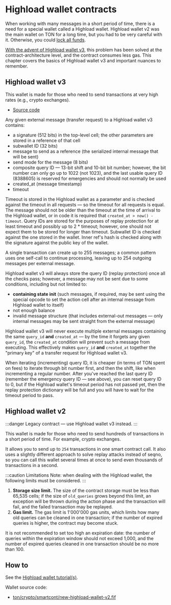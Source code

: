 
# Highload wallet contracts

When working with many messages in a short period of time, there is a need for a special wallet called a Highload wallet. Highload wallet v2 was the main wallet on TON for a long time, but you had to be very careful with it. Otherwise, you could [lock all funds](https://t.me/tonstatus/88).

[With the advent of Highload wallet v3](https://github.com/ton-blockchain/Highload-wallet-contract-v3), this problem has been solved at the contract-architecture level, and the contract consumes less gas. This chapter covers the basics of Highload wallet v3 and important nuances to remember.

## Highload wallet v3

This wallet is made for those who need to send transactions at very high rates (e.g., crypto exchanges).

- [Source code](https://github.com/ton-blockchain/Highload-wallet-contract-v3)

Any given external message (transfer request) to a Highload wallet v3 contains:

- a signature (512 bits) in the top-level cell; the other parameters are stored in a reference of that cell
- subwallet ID (32 bits)
- message to send as a reference (the serialized internal message that will be sent)
- send mode for the message (8 bits)
- composite query ID — 13-bit shift and 10-bit bit number; however, the bit number can only go up to 1022 (not 1023), and the last usable query ID (8388605) is reserved for emergencies and should not normally be used
- created_at (message timestamp)
- timeout

Timeout is stored in the Highload wallet as a parameter and is checked against the timeout in all requests — so the timeout for all requests is equal. The message should not be older than the timeout at the time of arrival to the Highload wallet, or in code it is required that `created_at > now() - timeout`. Query IDs are stored for the purposes of replay protection for at least timeout and possibly up to 2 \* timeout; however, one should not expect them to be stored for longer than timeout. Subwallet ID is checked against the one stored in the wallet. Inner ref's hash is checked along with the signature against the public key of the wallet.

A single transaction can create up to 255 messages; a common pattern uses one self-call to continue processing, leaving up to 254 outgoing messages per external message.

Highload wallet v3 will always store the query ID (replay protection) once all the checks pass; however, a message may not be sent due to some conditions, including but not limited to:

- **containing state init** (such messages, if required, may be sent using the special opcode to set the action cell after an internal message from Highload wallet to itself)
- not enough balance
- invalid message structure (that includes external-out messages — only internal messages may be sent straight from the external message)

Highload wallet v3 will never execute multiple external messages containing the same `query_id` **and** `created_at` — by the time it forgets any given `query_id`, the `created_at` condition will prevent such a message from executing. This effectively makes `query_id` **and** `created_at` together the "primary key" of a transfer request for Highload wallet v3.

When iterating (incrementing) query ID, it is cheaper (in terms of TON spent on fees) to iterate through bit number first, and then the shift, like when incrementing a regular number. After you've reached the last query ID (remember the emergency query ID — see above), you can reset query ID to 0, but if the Highload wallet's timeout period has not passed yet, then the replay protection dictionary will be full and you will have to wait for the timeout period to pass.

## Highload wallet v2

:::danger
Legacy contract — use Highload wallet v3 instead.
:::

This wallet is made for those who need to send hundreds of transactions in a short period of time. For example, crypto exchanges.

It allows you to send up to `254` transactions in one smart contract call. It also uses a slightly different approach to solve replay attacks instead of seqno, so you can call this wallet several times at once to send even thousands of transactions in a second.

:::caution Limitations
Note: when dealing with the Highload wallet, the following limits must be considered.
:::

1. **Storage size limit.** The size of the contract storage must be less than 65,535 cells; if the size of `old_queries` grows beyond this limit, an exception will be thrown during the action phase and the transaction will fail, and the failed transaction may be replayed.
2. **Gas limit.** The gas limit is 1'000'000 gas units, which limits how many old queries can be cleaned in one transaction; if the number of expired queries is higher, the contract may become stuck.

It is not recommended to set too high an expiration date: the number of queries within the expiration window should not exceed 1,000, and the number of expired queries cleaned in one transaction should be no more than 100.

## How to

See the [Highload wallet tutorial(s)](/v3/guidelines/smart-contracts/howto/wallet#-high-load-wallet-v3).

Wallet source code:

- [ton/crypto/smartcont/new-highload-wallet-v2.fif](https://github.com/ton-blockchain/ton/blob/master/crypto/smartcont/new-highload-wallet-v2.fif)

<Feedback />
